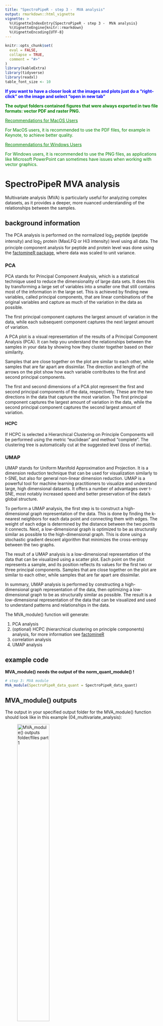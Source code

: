 ```yaml
---
title: "SpectroPipeR - step 3 -  MVA analysis"
output: rmarkdown::html_vignette
vignette: >
  %\VignetteIndexEntry{SpectroPipeR - step 3 -  MVA analysis}
  %\VignetteEngine{knitr::rmarkdown}
  %\VignetteEncoding{UTF-8}
---
```


```r
knitr::opts_chunk$set(
  eval = FALSE,
  collapse = TRUE,
  comment = "#>"
)
library(kableExtra)
library(tidyverse)
library(readxl)
table_font_size <- 10
```

::: {#Tip1 .greeting .message style="color: blue;"}
**If you want to have a closer look at the images and plots just do a "right-click" on the image and select "open in new tab"**
:::

::: {#Tip2 .greeting .message style="color: green;"}
**The output folders contained figures that were always exported in two file formats: vector PDF and raster PNG.**

<u>Recommendations for MacOS Users</u>

For MacOS users, it is recommended to use the PDF files, for example in Keynote, to achieve better quality.

<u>Recommendations for Windows Users</u>

For Windows users, it is recommended to use the PNG files, as applications like Microsoft PowerPoint can sometimes have issues when working with vector graphics.
:::

# SpectroPipeR MVA analysis

Multivariate analysis (MVA) is particularly useful for analyzing complex datasets, as it provides a deeper, more nuanced understanding of the relationships between the samples.

## background information

The PCA analysis is performed on the normalized log~2~ peptide (peptide intensity) and log~2~ protein (MaxLFQ or Hi3 intensity) level using all data. The principle component analysis for peptide and protein level was done using the [factomineR package](http://factominer.free.fr), where data was scaled to unit variance.

### PCA

PCA stands for Principal Component Analysis, which is a statistical technique used to reduce the dimensionality of large data sets. It does this by transforming a large set of variables into a smaller one that still contains most of the information in the large set. This is achieved by finding new variables, called principal components, that are linear combinations of the original variables and capture as much of the variation in the data as possible.

The first principal component captures the largest amount of variation in the data, while each subsequent component captures the next largest amount of variation.

A PCA plot is a visual representation of the results of a Principal Component Analysis (PCA). It can help you understand the relationships between the samples in your data by showing how they cluster together based on their similarity.

Samples that are close together on the plot are similar to each other, while samples that are far apart are dissimilar. The direction and length of the arrows on the plot show how each variable contributes to the first and second principal components.

The first and second dimensions of a PCA plot represent the first and second principal components of the data, respectively. These are the two directions in the data that capture the most variation. The first principal component captures the largest amount of variation in the data, while the second principal component captures the second largest amount of variation.

#### HCPC

If HCPC is selected a Hierarchical Clustering on Principle Components will be performed using the metric “euclidean” and method “complete”. The clustering tree is automatically cut at the suggested level (loss of inertia).

### UMAP

UMAP stands for Uniform Manifold Approximation and Projection. It is a dimension reduction technique that can be used for visualization similarly to t-SNE, but also for general non-linear dimension reduction. UMAP is a powerful tool for machine learning practitioners to visualize and understand large, high dimensional datasets. It offers a number of advantages over t-SNE, most notably increased speed and better preservation of the data’s global structure.

To perform a UMAP analysis, the first step is to construct a high-dimensional graph representation of the data. This is done by finding the k-nearest neighbors for each data point and connecting them with edges. The weight of each edge is determined by the distance between the two points it connects. Next, a low-dimensional graph is optimized to be as structurally similar as possible to the high-dimensional graph. This is done using a stochastic gradient descent algorithm that minimizes the cross-entropy between the two graphs.

The result of a UMAP analysis is a low-dimensional representation of the data that can be visualized using a scatter plot. Each point on the plot represents a sample, and its position reflects its values for the first two or three principal components. Samples that are close together on the plot are similar to each other, while samples that are far apart are dissimilar.

In summary, UMAP analysis is performed by constructing a high-dimensional graph representation of the data, then optimizing a low-dimensional graph to be as structurally similar as possible. The result is a low-dimensional representation of the data that can be visualized and used to understand patterns and relationships in the data.

The MVA_module() function will generate:

1.  PCA analysis
2.  (optional) HCPC (hierarchical clustering on principle components) analysis, for more information see [factomineR](http://factominer.free.fr)
3.  correlation analysis
4.  UMAP analysis

## example code

**MVA_module() needs the output of the norm_quant_module() !**

```r
# step 3: MVA module
MVA_module(SpectroPipeR_data_quant = SpectroPipeR_data_quant)
```

## MVA_module() outputs

The output in your specified output folder for the MVA_module() function should look like in this example (04_multivariate_analysis):

![MVA_module() outputs folder/files part 1](figures/folder_structure_MVA.png){width="50%"}

<!-- figures MVA. Spectronaut data -->

### MVA - RDS files {.tabset .tabset-pills}

.rds files are a file format used in R to save and load single R objects, such as data frames, models, or lists

The \*\*PCA_analysis\_\_peptide_level.RDS\*\* data R object file contains the PCA data on peptide level

The \*\*PCA_analysis\_\_protein_level.RDS\*\* data R object file contains the PCA data on protein level

The \*\*UMAP_analysis\_\_protein_level.RDS\*\* data R object file contains the UMAP data on protein level

### MVA - figures {.tabset .tabset-pills}

#### correlation_plots

The **correlation_plots** depicts the spearman correlation score (closer to 1 = higher correaltion) on peptide and protein level in a tile plot.

![correlation with reordering](figures/03__correlation_plots.png){width="80%"}

![correlation plot sorted by conditions](figures/03__correlation_plots_condition.png){width="80%"}


#### 3D PCA_plots

The **3D_PCA_plot\_\_peptide_level.html** and **3D_PCA_plot\_\_protein_level.html** are interactive 3D representations of the 1st-2nd-3rd dimension of the PCA.

#### PCA_plots

The **PCA_plots** encompass a series of graphical representations, arranged from top to bottom. These include a scree plot, a contribution plot, a PCA plot comparing the 1st and 2nd dimensions, and a Biplot. The panel is divided into two sections: the left side illustrates the peptide level, while the right side depicts the protein level.

The scree plot is a visual tool that helps determine the optimal number of components or factors to retain in multivariate analysis by examining the pattern of explained variance across the different components.

The contribution plot depicts the Top10 variable contributions in the determination of a given principal component are (in percentage) : (var.cos2 \* 100) / (total cos2 of the component)

The PCA plot comparing the 1st and 2nd dimensions of the samples.

The biplot displays the relationships between samples and proteins/peptides in a dataset.

![](figures/03__PCA_plots.png){width="70%"}

#### PCA_plot_protein_level_conditions_marked

The **PCA_plot_protein_level_conditions_marked** graphically represents the samples in the 1st and 2nd PCA dimensions at the protein level, with colors indicating their respective conditions.

![](figures/03__PCA_plot_protein_level_conditions_marked.png){width="70%"}

#### PCA_plot_protein_level_replicates_marked

The **PCA_plot_protein_level_replicates_marked** graphically represents the samples in the 1st and 2nd PCA dimensions at the protein level, with colors indicating their respective conditions and text labels indicating the replicates.

![](figures/03__PCA_plot_protein_level_replicates_marked.png){width="70%"}

The **PCA_plot_1st_to_5th_dimension\_\_protein_level** graphically represents the samples in the 1st to the 5th PCA dimensions at the protein level, with colors indicating their respective conditions.

![](figures/03__PCA_plot_1st_to_5th_dimension__protein_level.png){width="70%"}

#### PCA_plot_protein_level_measurement_order

The **PCA_plot_protein_level_conditions_marked** graphically represents the samples in the 1st and 2nd PCA dimensions at the protein level, with colors indicating the measurement order.

![](figures/03__PCA_plot_protein_level_measurement_order.png){width="70%"}

The **PCA_plot_1st_to_5th_dimension\_\_protein_level_measurement_order** graphically represents the samples in the 1st to the 5th PCA dimensions at the protein level, with colors indicating the measurement order.

![](figures/03__PCA_plot_1st_5th_protein_measurement_order.png){width="60%"}

#### PCA_plot_1st_to_5th_dimension\_\_peptide_level

The **PCA_plot_1st_to_5th_dimension\_\_peptide_level** graphically represents the samples in the 1st to the 5th PCA dimensions at the peptide level, with colors indicating their respective conditions.

![](figures/03__PCA_plot_1st_to_5th_dimension__peptide_level.png){width="60%"}

#### PCA_plot_1st_to_5th_dimension\_\_peptide_level_measurement_order

The **PCA_plot_1st_to_5th_dimension\_\_peptide_level_measurement_order** graphically represents the samples in the 1st to the 5th PCA dimensions at the peptide level, with colors indicating the measurement order.

![](figures/03__PCA_plot_1st_5th_peptide_measurement_order.png){width="60%"}

#### UMAP_plot_protein_level_conditions_marked

The **UMAP_plot_protein_level_conditions_marked** graphically represents the samples in the UMAP dimensions at the protein level, with colors indicating the measurement order.

![](figures/03__UMAP_plot_protein_level_conditions_marked.png){width="60%"}

#### HCPC - figures

The HCPC performs an agglomerative hierarchical clustering on results from a factor analysis.

In SpectroPipeR it is performed on peptide and protein level.

![HCPC_plots_peptide_level\_\_2D_map](figures/03__HCPC_plots_peptide_level__2D_map.png){width="60%"}

![HCPC_plots_peptide_level\_\_3D_map](figures/03__HCPC_plots_peptide_level__3D_map.png){width="60%"}

![HCPC_plots_peptide_level\_\_barplot](figures/03__HCPC_plots_peptide_level__barplot.png){width="60%"}

![HCPC_plots_peptide_level\_\_tree_plot](figures/03__HCPC_plots_peptide_level__tree_plot.png){width="60%"}

![HCPC_plots_protein_level\_\_2D_map](figures/03__HCPC_plots_protein_level__2D_map.png){width="60%"}

![HCPC_plots_protein_level\_\_3D_map](figures/03__HCPC_plots_protein_level__3D_map.png){width="60%"}

![HCPC_plots_protein_level\_\_barplot](figures/03__HCPC_plots_protein_level__barplot.png){width="60%"}

![HCPC_plots_protein_level\_\_tree_plot](figures/03__HCPC_plots_protein_level__tree_plot.png){width="60%"}
